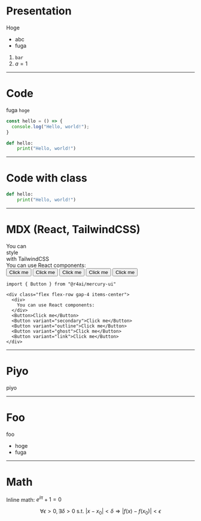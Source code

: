 
# Presentation

Hoge

- abc
- fuga

1. `bar`
2. $a=1$

---

# Code

fuga `hoge`

```ts
const hello = () => {
  console.log("Hello, world!");
}
```

```python title="hello.py" showLineNumbers
def hello:
    print("Hello, world!")
```

---

# Code with class

```python class="m-4 border-blue-400 shadow-lg shadow-blue-200 dark:shadow-blue-900" title="hello.py"
def hello:
    print("Hello, world!")
```

---

# MDX (React, TailwindCSS)

<div class="space-y-8">
  <div class="flex flex-row items-center gap-1">
    <span class="text-red-600 underline">You</span>
    <span class="text-green-500 italic hover:bg-red-400 font-serif">can</span>
    <div class="bg-gradient-to-r from-cyan-600 to-blue-500 p-1 rounded-sm text-white animate-bounce">style</div>
    <span class="border p-1 rounded-full hover:bg-muted font-mono">with</span>
    <span class="bg-gradient-to-r from-indigo-500 via-purple-500 to-pink-500 rounded-md p-1 animate-pulse">TailwindCSS</span>
  </div>

  <div class="flex flex-row gap-4 items-center">
    <div>
      You can use React components:
    </div>
    <Button>Click me</Button>
    <Button variant="secondary">Click me</Button>
    <Button variant="outline">Click me</Button>
    <Button variant="ghost">Click me</Button>
    <Button variant="link">Click me</Button>
  </div>

  ```mdx
  import { Button } from "@r4ai/mercury-ui"

  <div class="flex flex-row gap-4 items-center">
    <div>
      You can use React components:
    </div>
    <Button>Click me</Button>
    <Button variant="secondary">Click me</Button>
    <Button variant="outline">Click me</Button>
    <Button variant="ghost">Click me</Button>
    <Button variant="link">Click me</Button>
  </div>
  ```
</div>

---

# Piyo

piyo

---

# Foo

foo

- hoge
- fuga

---

# Math

Inline math: $e^{i\pi} + 1 = 0$

$$
\forall \epsilon > 0, \exists \delta > 0 \text{ s.t. } |x - x_0| < \delta \Rightarrow |f(x) - f(x_0)| < \epsilon
$$
